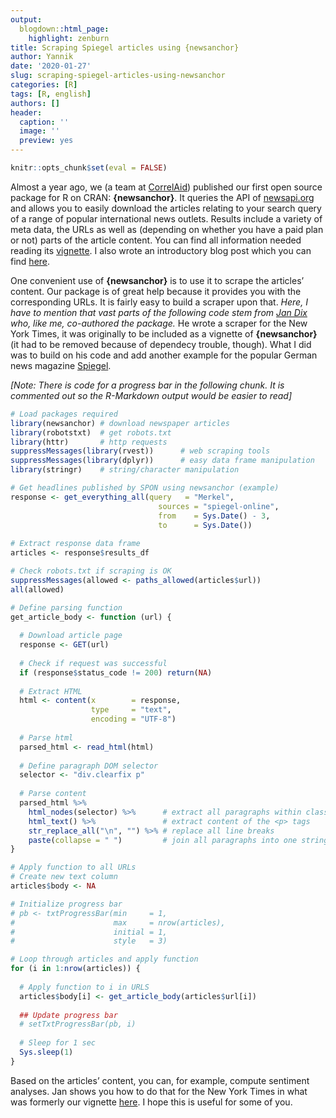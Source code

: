 ```yaml
---
output:
  blogdown::html_page:
    highlight: zenburn
title: Scraping Spiegel articles using {newsanchor}
author: Yannik
date: '2020-01-27'
slug: scraping-spiegel-articles-using-newsanchor
categories: [R]
tags: [R, english]
authors: []
header:
  caption: ''
  image: ''
  preview: yes
---
```


```r
knitr::opts_chunk$set(eval = FALSE)
```

Almost a year ago, we (a team at [CorrelAid](www.correlaid.org)) published our first open source package for R on CRAN: **{newsanchor}**. It queries the API of [newsapi.org](newsapi.org) and allows you to easily download the articles relating to your search query of a range of popular international news outlets. Results include a variety of meta data, the URLs as well as (depending on whether you have a paid plan or not) parts of the article content. You can find all information needed reading its [vignette](https://cran.r-project.org/web/packages/newsanchor/vignettes/usage-newsanchor.html). I also wrote an introductory blog post which you can find [here](https://yannikbuhl.netlify.com/post/introducing-the-r-newsanchor-package/). 

One convenient use of **{newsanchor}** is to use it to scrape the articles' content. Our package is of great help because it provides you with the corresponding URLs. It is fairly easy to build a scraper upon that. *Here, I have to mention that vast parts of the following code stem from [Jan Dix](https://github.com/jandix) who, like me, co-authored the package.* He wrote a scraper for the New York Times, it was originally to be included as a vignette of **{newsanchor}** (it had to be removed because of dependecy trouble, though). What I did was to build on his code and add another example for the popular German news magazine [Spiegel](www.spiegel.de). 

*[Note: There is code for a progress bar in the following chunk. It is commented out so the R-Markdown output would be easier to read]*


```r

# Load packages required
library(newsanchor) # download newspaper articles
library(robotstxt)  # get robots.txt
library(httr)       # http requests
suppressMessages(library(rvest))      # web scraping tools
suppressMessages(library(dplyr))      # easy data frame manipulation
library(stringr)    # string/character manipulation 

# Get headlines published by SPON using newsanchor (example)
response <- get_everything_all(query   = "Merkel",
                                 sources = "spiegel-online",
                                 from    = Sys.Date() - 3,
                                 to      = Sys.Date())
  
# Extract response data frame
articles <- response$results_df

# Check robots.txt if scraping is OK
suppressMessages(allowed <- paths_allowed(articles$url))
all(allowed)

# Define parsing function
get_article_body <- function (url) {
  
  # Download article page
  response <- GET(url)
  
  # Check if request was successful
  if (response$status_code != 200) return(NA)
  
  # Extract HTML
  html <- content(x        = response, 
                  type     = "text", 
                  encoding = "UTF-8")
  
  # Parse html
  parsed_html <- read_html(html)                   
  
  # Define paragraph DOM selector
  selector <- "div.clearfix p"
  
  # Parse content
  parsed_html %>% 
    html_nodes(selector) %>%      # extract all paragraphs within class 'article-section'
    html_text() %>%               # extract content of the <p> tags
    str_replace_all("\n", "") %>% # replace all line breaks
    paste(collapse = " ")         # join all paragraphs into one string
}

# Apply function to all URLs
# Create new text column
articles$body <- NA

# Initialize progress bar
# pb <- txtProgressBar(min     = 1, 
#                      max     = nrow(articles), 
#                      initial = 1, 
#                      style   = 3)

# Loop through articles and apply function
for (i in 1:nrow(articles)) {
  
  # Apply function to i in URLS
  articles$body[i] <- get_article_body(articles$url[i])
  
  ## Update progress bar
  # setTxtProgressBar(pb, i)
  
  # Sleep for 1 sec
  Sys.sleep(1)
}

```

Based on the articles' content, you can, for example, compute sentiment analyses. Jan shows you how to do that for the New York Times in what was formerly our vignette [here](https://github.com/CorrelAid/newsanchor/blob/master/examples/scrape-nyt.Rmd). I hope this is useful for some of you. 
